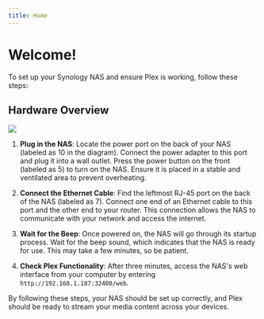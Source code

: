 ```yaml
---
title: Home
---
```


# Welcome!

To set up your Synology NAS and ensure Plex is working, follow these steps:

## Hardware Overview

![](img/hardware-overview.png)

1. **Plug in the NAS**: Locate the power port on the back of your NAS (labeled as 10 in the diagram). Connect the power adapter to this port and plug it into a wall outlet. Press the power button on the front (labeled as 5) to turn on the NAS. Ensure it is placed in a stable and ventilated area to prevent overheating.

2. **Connect the Ethernet Cable**: Find the leftmost RJ-45 port on the back of the NAS (labeled as 7). Connect one end of an Ethernet cable to this port and the other end to your router. This connection allows the NAS to communicate with your network and access the internet.

3. **Wait for the Beep**: Once powered on, the NAS will go through its startup process. Wait for the beep sound, which indicates that the NAS is ready for use. This may take a few minutes, so be patient.

4. **Check Plex Functionality**: After three minutes, access the NAS's web interface from your computer by entering `http://192.168.1.187:32400/web`. 

By following these steps, your NAS should be set up correctly, and Plex should be ready to stream your media content across your devices.
